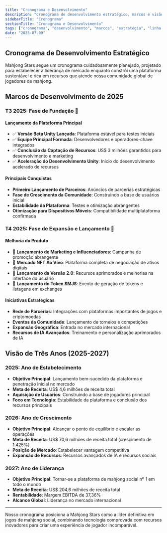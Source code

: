 ```yaml
---
title: "Cronograma e Desenvolvimento"
description: "Cronograma de desenvolvimento estratégico, marcos e visão de três anos para se tornar a plataforma de mahjong social nº 1"
sidebarTitle: "Cronograma"
sectionTitle: "Cronograma e Desenvolvimento"
tags: ["cronograma", "desenvolvimento", "marcos", "estratégia", "linha do tempo"]
date: "2025-07-09"
---
```


## Cronograma de Desenvolvimento Estratégico

Mahjong Stars segue um cronograma cuidadosamente planejado, projetado para estabelecer a liderança de mercado enquanto constrói uma plataforma sustentável e rica em recursos que atende nossa comunidade global de jogadores de mahjong.

## Marcos de Desenvolvimento de 2025

### T3 2025: Fase de Fundação 🚀

#### Lançamento da Plataforma Principal
- ✅ **Versão Beta Unity Lançada**: Plataforma estável para testes iniciais
- ✅ **Equipe Principal Formada**: Desenvolvedores e operadores-chave integrados
- ✅ **Conclusão da Captação de Recursos**: US$ 3 milhões garantidos para desenvolvimento e marketing
- ✅ **Aceleração do Desenvolvimento Unity**: Início do desenvolvimento acelerado de recursos

#### Principais Conquistas
- **Primeiro Lançamento de Parceiros**: Anúncios de parcerias estratégicas
- **Fase de Crescimento da Comunidade**: Construindo a base de usuários inicial
- **Estabilidade da Plataforma**: Testes e otimização abrangentes
- **Otimização para Dispositivos Móveis**: Compatibilidade multiplataforma confirmada

### T4 2025: Fase de Expansão e Lançamento 🌟

#### Melhoria do Produto
- 🎯 **Lançamento de Marketing e Influenciadores**: Campanha de promoção abrangente
- 🎯 **Mercado NFT Ao Vivo**: Plataforma completa de negociação de ativos digitais
- 🎯 **Lançamento da Versão 2.0**: Recursos aprimorados e melhorias na interface do usuário
- 🎯 **Lançamento do Token $MJS**: Evento de geração de tokens e listagens em exchanges

#### Iniciativas Estratégicas
- **Rede de Parcerias**: Integrações com plataformas importantes de jogos e criptomoedas
- **Eventos da Comunidade**: Lançamento de torneios e competições
- **Expansão Geográfica**: Entrada no mercado internacional
- **Recursos de IA Avançados**: Treinamento e personalização aprimorados de IA


## Visão de Três Anos (2025-2027)

### 2025: Ano de Estabelecimento
- **Objetivo Principal**: Lançamento bem-sucedido da plataforma e penetração inicial no mercado
- **Meta de Receita**: US$ 4,6 milhões de receita total
- **Aquisição de Usuários**: Construindo a base de jogadores principal
- **Foco em Tecnologia**: Estabilidade da plataforma e conclusão dos recursos principais

### 2026: Ano de Crescimento
- **Objetivo Principal**: Alcançar o ponto de equilíbrio e escalar as operações
- **Meta de Receita**: US$ 70,6 milhões de receita total (crescimento de 1.425%)
- **Posição de Mercado**: Estabelecer vantagem competitiva
- **Expansão de Recursos**: Recursos avançados de IA e recursos sociais

### 2027: Ano de Liderança
- **Objetivo Principal**: Tornar-se a plataforma de mahjong social nº 1 em todo o mundo
- **Meta de Receita**: US$ 204,6 milhões de receita total
- **Rentabilidade**: Margem EBITDA de 37,36%
- **Alcance Global**: Liderança no mercado internacional

---

Nosso cronograma posiciona a Mahjong Stars como a líder definitiva em jogos de mahjong social, combinando tecnologia comprovada com recursos inovadores para criar uma experiência de jogador incomparável.